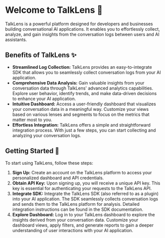 # Welcome to TalkLens 🎉

TalkLens is a powerful platform designed for developers and businesses building conversational AI applications. It enables you to effortlessly collect, analyze, and gain insights from the conversation logs between users and AI assistants.

## Benefits of TalkLens ✨

- **Streamlined Log Collection:** TalkLens provides an easy-to-integrate SDK that allows you to seamlessly collect conversation logs from your AI application.
- **Comprehensive Data Analysis:** Gain valuable insights from your conversation data through TalkLens' advanced analytics capabilities. Explore user behavior, identify trends, and make data-driven decisions to enhance your AI application.
- **Intuitive Dashboard:** Access a user-friendly dashboard that visualizes your conversation data in a meaningful way. Customize your views based on various lenses and segments to focus on the metrics that matter most to you.
- **Effortless Integration:** TalkLens offers a simple and straightforward integration process. With just a few steps, you can start collecting and analyzing your conversation logs.

## Getting Started 🚀

To start using TalkLens, follow these steps:

1. **Sign Up:** Create an account on the TalkLens platform to access your personalized dashboard and API credentials.
2. **Obtain API Key:** Upon signing up, you will receive a unique API key. This key is essential for authenticating your requests to the TalkLens API.
3. **Integrate SDK:** Integrate the TalkLens SDK (also referred to as a plugin) into your AI application. The SDK seamlessly collects conversation logs and sends them to the TalkLens platform for analysis. Detailed integration instructions can be found in the SDK documentation.
4. **Explore Dashboard:** Log in to your TalkLens dashboard to explore the insights derived from your conversation data. Customize your dashboard views, apply filters, and generate reports to gain a deeper understanding of user interactions with your AI application.
